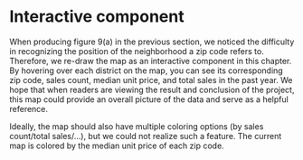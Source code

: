 # Interactive component

When producing figure 9(a) in the previous section, we noticed the difficulty in recognizing the position of the neighborhood a zip code refers to. Therefore, we re-draw the map as an interactive component in this chapter. By hovering over each district on the map, you can see its corresponding zip code, sales count, median unit price, and total sales in the past year. We hope that when readers are viewing the result and conclusion of the project, this map could provide an overall picture of the data and serve as a helpful reference.

Ideally, the map should also have multiple coloring options (by sales count/total sales/...), but we could not realize such a feature. The current map is colored by the median unit price of each zip code. 
  <link rel="stylesheet" href="https://cdnjs.cloudflare.com/ajax/libs/leaflet/0.6.4/leaflet.css" />
  <style>
    #map {
      height: 580px;
      margin: 0 auto;
      position: relative;
      max-width: 1400px;
    }

    .info {
      padding: 6px 8px;
      font: 14px/16px Arial, Helvetica, sans-serif;
      background: white;
      background: rgba(255,255,255,0.8);
      box-shadow: 0 0 15px rgba(0,0,0,0.2);
      border-radius: 5px;
    }

    .legend {
      text-align: left;
      line-height: 18px;
      color: #555;
    }
    .legend i {
      width: 18px;
      height: 18px;
      float: left;
      margin-right: 8px;
      opacity: 0.7;
    }
  </style>
  <div id="map"></div>
  <script src="https://cdnjs.cloudflare.com/ajax/libs/leaflet/0.6.4/leaflet.js"></script>
  <script src="https://d3js.org/d3.v6.js"></script>
  <script type="text/javascript" src="data/data_processed.geojson"></script>
  <script type="text/javascript" >
    // var sales = L.marker([0,0], {opacity: 0})
    // var total = L.marker([0,0], {opacity: 0})
    // var mid = L.marker([0,0], {opacity: 0})
    //var d = JSON.parse(salesdata)
    function loadJSON(callback) {   
      var xobj = new XMLHttpRequest();
          xobj.overrideMimeType("application/json");
      xobj.open('GET', 'data/sales.json', true); // Replace 'my_data' with the path to your file
      xobj.onreadystatechange = function () {
            if (xobj.readyState == 4 && xobj.status == "200") {
              // Required use of an anonymous callback as .open will NOT return a value but simply returns undefined in asynchronous mode
              callback(xobj.responseText);
            }
      };
      xobj.send(null);  
    }

    function init() {
     loadJSON(function(response) {
      // Parse JSON string into object
        var sales = JSON.parse(response);
        return sales
     });
    }
    var salesdata = init()
    console.log(salesdata)

    var map = L.map('map', {
      zoomControl: false,
      // layers: [sales, total, mid]
    }).setView([40.7587, -73.96305], 12);

    L.tileLayer('https://{s}.tile.openstreetmap.org/{z}/{x}/{y}.png', {
      maxZoom: 20,
      attribution: '&copy; <a href="https://www.openstreetmap.org/copyright">OpenStreetMap</a> contributors'
    }).addTo(map);

    // control that shows state info on hover
    var info = L.control({position: 'topleft'});

    info.onAdd = function (map) {
      this._div = L.DomUtil.create('div', 'info');
      this.update();
      return this._div;
    };

    info.update = function(props) {
      if (props !== undefined) {
        var name = props.PO_NAME
        var postalCode = props.postalCode;
        var sales = props.count
        var total = props.amount
        var mid = props.median_unit
      }

      this._div.innerHTML = '<h4>NYC Poperty Sales Data</h4>' +  (props ?
        '<b>' + name + '</b><br />' + 'Zipcode: '+postalCode 
        +'</b><br />' + 'Sales Count: ' + sales +'</b><br />' + 'Median unit price: '+ mid +'</b><br />' + 'Total Sales: '+ total
        : 'Select a borough <br> and Hover over a Zipcode');
    };

    info.addTo(map);

    var overlays = {};

    L.control.layers({},overlays).addTo(map);

    var zoom = L.control.zoom({position: 'topright'});
    zoom.addTo(map);
    
    var popup = L.popup();

    function getColor(p) {
      return p > 8000  ? '#67000d' :
             p > 2000  ? '#ef3b2c' :
             p > 1000 ? '#fb6a4a' :
             p > 500 ? '#fc9272' :
             p > 200 ? '#fcbba1' :
             p > 100 ? '#fee0d2' :'#FFF5F0';
    }

    function style(feature) {
      return {
        weight: 3,
        opacity: 1.0,
        color: 'white',
        dashArray: '4',
        fillOpacity: 0.9,
        fillColor: getColor(feature.properties.median_unit) 

      };
    }

    function highlightFeature(e) {
      var layer = e.target;
      layer.setStyle({
        weight: 100,
        color: '',
        dashArray: '',
        fillOpacity: 1
      });
      if (!L.Browser.ie && !L.Browser.opera) {
        layer.bringToFront();
      }
      info.update(layer.feature.properties);
    }
    var geojson;

    function resetHighlight(e) {
      geojson.resetStyle(e.target);
      info.update();
    }

    function zoomToFeature(e) {
      map.fitBounds(e.target.getBounds());
    }

    function onEachFeature(feature, layer) {
      layer.on({
        mouseover: highlightFeature,
        mouseout: resetHighlight,
        click: zoomToFeature
      });
    }

    geojson = L.geoJson(nycdata, {
      style: style, 
      onEachFeature: onEachFeature
    }).addTo(map);
    
    var legend = L.control({position: 'bottomleft'});

    legend.onAdd = function (map) {

      var div = L.DomUtil.create('div', 'info legend'),
        grades = [0, 100, 200, 500, 1000, 2000, 10000],
        labels = ["median unit price"],
        from, to;

      for (var i = 0; i < grades.length; i++) {
        from = grades[i];
        to = grades[i + 1];

        labels.push(
          '<i style="background:' + getColor(from + 1) + '"></i> ' +
          from + (to ? '&ndash;' + to : '+'));
      }

      div.innerHTML = labels.join('<br>');
      return div;
    };

    legend.addTo(map);

    // Handle overlay events
    map.on({
      overlayadd: function(e) {
        geojson.setStyle(style);
      },
      overlayremove: function(e) {
        geojson.setStyle(style);
      }
    });

  </script>